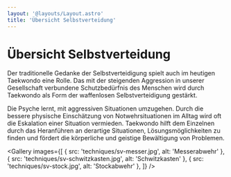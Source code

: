 ```yaml
---
layout: '@layouts/Layout.astro'
title: 'Übersicht Selbstverteidung'
---
```



# Übersicht Selbstverteidung

Der traditionelle Gedanke der Selbstverteidigung spielt auch im heutigen Taekwondo eine Rolle. Das mit der steigenden Aggression in unserer Gesellschaft verbundene Schutzbedürfnis des Menschen wird durch Taekwondo als Form der waffenlosen Selbstverteidigung gestärkt.

Die Psyche lernt, mit aggressiven Situationen umzugehen. Durch die bessere physische Einschätzung von Notwehrsituationen im Alltag wird oft die Eskalation einer Situation vermieden. Taekwondo hilft dem Einzelnen durch das Heranführen an derartige Situationen, Lösungsmöglichkeiten zu finden und fördert die körperliche und geistige Bewältigung von Problemen.

<Gallery
    images={[
        { src: 'techniques/sv-messer.jpg', alt: 'Messerabwehr' },
        { src: 'techniques/sv-schwitzkasten.jpg', alt: 'Schwitzkasten' },
        { src: 'techniques/sv-stock.jpg', alt: 'Stockabwehr' },
    ]}
/>
